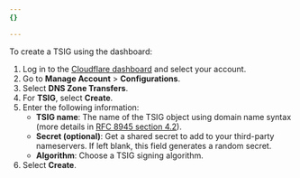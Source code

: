 ```yaml
---
{}

---
```


To create a TSIG using the dashboard:

1. Log in to the [Cloudflare dashboard](https://dash.cloudflare.com/login) and select your account.
2. Go to **Manage Account** > **Configurations**.
3. Select **DNS Zone Transfers**.
4. For **TSIG**, select **Create**.
5. Enter the following information:
   * **TSIG name**: The name of the TSIG object using domain name syntax (more details in [RFC 8945 section 4.2](https://datatracker.ietf.org/doc/html/rfc8945#section-4.2)).
   * **Secret (optional)**: Get a shared secret to add to your third-party nameservers. If left blank, this field generates a random secret.
   * **Algorithm**: Choose a TSIG signing algorithm.
6. Select **Create**.
